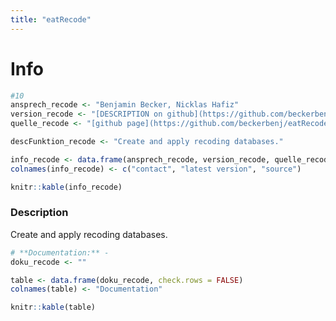 ```yaml
---
title: "eatRecode"
---
```


# Info

```r
#10
ansprech_recode <- "Benjamin Becker, Nicklas Hafiz"
version_recode <- "[DESCRIPTION on github](https://github.com/beckerbenj/eatRecode/blob/main/DESCRIPTION)"
quelle_recode <- "[github page](https://github.com/beckerbenj/eatRecode)"

descFunktion_recode <- "Create and apply recoding databases."

info_recode <- data.frame(ansprech_recode, version_recode, quelle_recode)
colnames(info_recode) <- c("contact", "latest version", "source")

knitr::kable(info_recode)
```

### Description

Create and apply recoding databases.


```r
# **Documentation:** -
doku_recode <- ""

table <- data.frame(doku_recode, check.rows = FALSE)
colnames(table) <- "Documentation"

knitr::kable(table)
```